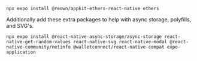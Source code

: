 
```
npx expo install @reown/appkit-ethers-react-native ethers
```

Additionally add these extra packages to help with async storage, polyfills, and SVG's.

```
npx expo install @react-native-async-storage/async-storage react-native-get-random-values react-native-svg react-native-modal @react-native-community/netinfo @walletconnect/react-native-compat expo-application
```

<BabelConfigExpo53 />

<AdditionalExpo />
